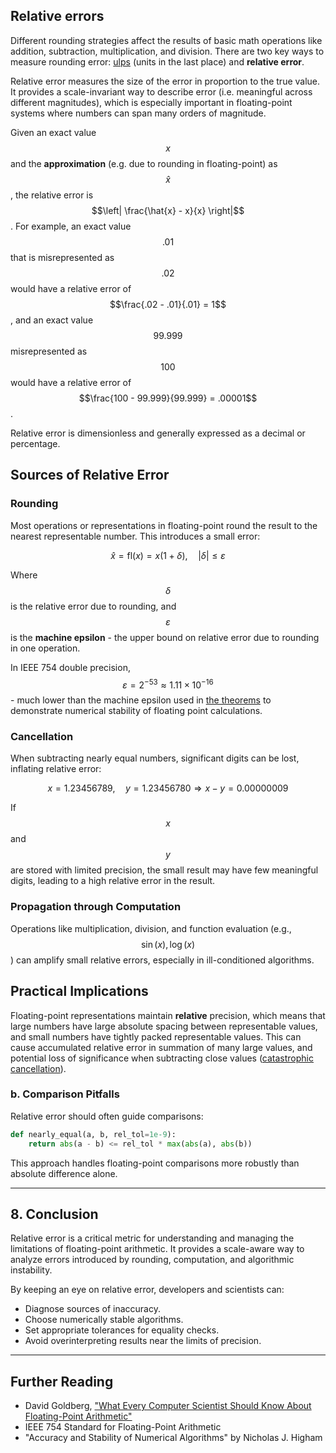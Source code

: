 ## Relative errors

Different rounding strategies affect the results of basic math operations like addition, subtraction, multiplication, and division. There are two key ways to measure rounding error: [ulps](/concept/ulp) (units in the last place) and **relative error**.

Relative error measures the size of the error in proportion to the true value. It provides a scale-invariant way to describe error (i.e. meaningful across different magnitudes), which is especially important in floating-point systems where numbers can span many orders of magnitude.

Given an exact value $$x$$ and the **approximation** (e.g. due to rounding in floating-point) as $$\hat{x}$$, the relative error is $$\left| \frac{\hat{x} - x}{x} \right|$$. For example, an exact value $$.01$$ that is misrepresented as $$.02$$ would have a relative error of $$\frac{.02 - .01}{.01} = 1$$, and an exact value $$99.999$$ misrepresented as $$100$$ would have a relative error of $$\frac{100 - 99.999}{99.999} = .00001$$. 

Relative error is dimensionless and generally expressed as a decimal or percentage.

## Sources of Relative Error

### Rounding

Most operations or representations in floating-point round the result to the nearest representable number. This introduces a small error:

$$ \hat{x} = \text{fl}(x) = x(1 + \delta), \quad |\delta| \leq \varepsilon $$

Where $$ \delta $$ is the relative error due to rounding, and $$ \varepsilon $$ is the **machine epsilon** - the upper bound on relative error due to rounding in one operation.

In IEEE 754 double precision, $$ \varepsilon = 2^{-53} \approx 1.11 \times 10^{-16} $$ - much lower than the machine epsilon used in [the theorems](/theorem) to demonstrate numerical stability of floating point calculations.

### Cancellation

When subtracting nearly equal numbers, significant digits can be lost, inflating relative error:

$$ x = 1.23456789, \quad y = 1.23456780 \Rightarrow x - y = 0.00000009 $$

If $$ x $$ and $$ y $$ are stored with limited precision, the small result may have few meaningful digits, leading to a high relative error in the result.

### Propagation through Computation

Operations like multiplication, division, and function evaluation (e.g., $$ \sin(x), \log(x) $$) can amplify small relative errors, especially in ill-conditioned algorithms.

## Practical Implications

Floating-point representations maintain **relative** precision, which means that large numbers have large absolute spacing between representable values, and small numbers have tightly packed representable values. This can cause accumulated relative error in summation of many large values, and potential loss of significance when subtracting close values ([catastrophic cancellation](/concept/cancellation)).

### b. **Comparison Pitfalls**

Relative error should often guide comparisons:
```python
def nearly_equal(a, b, rel_tol=1e-9):
    return abs(a - b) <= rel_tol * max(abs(a), abs(b))
```

This approach handles floating-point comparisons more robustly than absolute difference alone.

---

## 8. Conclusion

Relative error is a critical metric for understanding and managing the limitations of floating-point arithmetic. It provides a scale-aware way to analyze errors introduced by rounding, computation, and algorithmic instability.

By keeping an eye on relative error, developers and scientists can:
- Diagnose sources of inaccuracy.
- Choose numerically stable algorithms.
- Set appropriate tolerances for equality checks.
- Avoid overinterpreting results near the limits of precision.

---

## Further Reading

- David Goldberg, ["What Every Computer Scientist Should Know About Floating-Point Arithmetic"](https://docs.oracle.com/cd/E19957-01/806-3568/ncg_goldberg.html)
- IEEE 754 Standard for Floating-Point Arithmetic
- "Accuracy and Stability of Numerical Algorithms" by Nicholas J. Higham